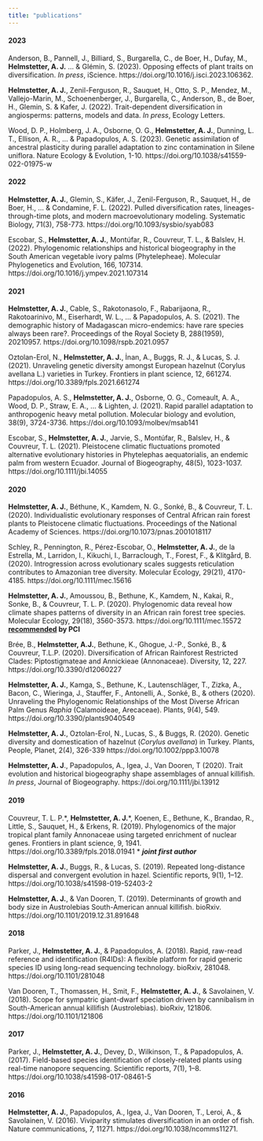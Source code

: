 ```yaml
---
title: "publications"
---
```


#### 2023

Anderson, B., Pannell, J., Billiard, S., Burgarella, C., de Boer, H., Dufay, M., __Helmstetter, A. J.__ ... & Glémin, S. (2023). Opposing effects of plant traits on diversification. *In press*, iScience. https://doi.org/10.1016/j.isci.2023.106362.

__Helmstetter, A. J.__, Zenil-Ferguson, R., Sauquet, H., Otto, S. P., Mendez, M., Vallejo-Marin, M., Schoenenberger, J., Burgarella, C., Anderson, B., de Boer, H., Glemin, S. & Kafer, J. (2022). Trait-dependent diversification in angiosperms: patterns, models and data. *In press*, Ecology Letters. 

Wood, D. P., Holmberg, J. A., Osborne, O. G., __Helmstetter, A. J.__, Dunning, L. T., Ellison, A. R., ... & Papadopulos, A. S. (2023). Genetic assimilation of ancestral plasticity during parallel adaptation to zinc contamination in Silene uniflora. Nature Ecology & Evolution, 1-10. https://doi.org/10.1038/s41559-022-01975-w

#### 2022

__Helmstetter, A. J.__, Glemin, S., Käfer, J., Zenil-Ferguson, R., Sauquet, H., de Boer, H., ... & Condamine, F. L. (2022). Pulled diversification rates, lineages-through-time plots, and modern macroevolutionary modeling. Systematic Biology, 71(3), 758-773. https://doi.org/10.1093/sysbio/syab083

Escobar, S., __Helmstetter, A. J.__, Montúfar, R., Couvreur, T. L., & Balslev, H. (2022). Phylogenomic relationships and historical biogeography in the South American vegetable ivory palms (Phytelepheae). Molecular Phylogenetics and Evolution, 166, 107314. https://doi.org/10.1016/j.ympev.2021.107314

#### 2021

__Helmstetter, A. J.__, Cable, S., Rakotonasolo, F., Rabarijaona, R., Rakotoarinivo, M., Eiserhardt, W. L., ... & Papadopulos, A. S. (2021). The demographic history of Madagascan micro-endemics: have rare species always been rare?. Proceedings of the Royal Society B, 288(1959), 20210957. https://doi.org/10.1098/rspb.2021.0957

Oztolan-Erol, N., __Helmstetter, A. J.__, İnan, A., Buggs, R. J., & Lucas, S. J. (2021). Unraveling genetic diversity amongst European hazelnut (Corylus avellana L.) varieties in Turkey. Frontiers in plant science, 12, 661274. https://doi.org/10.3389/fpls.2021.661274

Papadopulos, A. S., __Helmstetter, A. J.__, Osborne, O. G., Comeault, A. A., Wood, D. P., Straw, E. A., ... & Lighten, J. (2021). Rapid parallel adaptation to anthropogenic heavy metal pollution. Molecular biology and evolution, 38(9), 3724-3736. https://doi.org/10.1093/molbev/msab141

Escobar, S., __Helmstetter, A. J.__, Jarvie, S., Montúfar, R., Balslev, H., & Couvreur, T. L. (2021). Pleistocene climatic fluctuations promoted alternative evolutionary histories in Phytelephas aequatorialis, an endemic palm from western Ecuador. Journal of Biogeography, 48(5), 1023-1037.  https://doi.org/10.1111/jbi.14055

#### 2020

__Helmstetter, A. J.__, Béthune, K., Kamdem, N. G., Sonké, B., & Couvreur, T. L. (2020). Individualistic evolutionary responses of Central African rain forest plants to Pleistocene climatic fluctuations. Proceedings of the National Academy of Sciences. https://doi.org/10.1073/pnas.2001018117

Schley, R., Pennington, R., Pérez-Escobar, O., __Helmstetter, A. J.__, de la Estrella, M., Larridon, I., Kikuchi, I., Barraclough, T., Forest, F., & Klitgård, B. (2020). Introgression across evolutionary scales suggests reticulation contributes to Amazonian tree diversity. Molecular Ecology, 29(21), 4170-4185. https://doi.org/10.1111/mec.15616

__Helmstetter, A. J.__, Amoussou, B., Bethune, K., Kamdem, N., Kakai, R., Sonke, B., & Couvreur, T. L. P. (2020). Phylogenomic data reveal how climate shapes patterns of diversity in an African rain forest tree species. Molecular Ecology, 29(18), 3560-3573. https://doi.org/10.1111/mec.15572 **[recommended](10.24072/pci.evolbiol.100094) by PCI** 

Brée, B., __Helmstetter, A.J.__, Bethune, K., Ghogue, J.-P., Sonké, B., & Couvreur, T.L.P. (2020). Diversification of African Rainforest Restricted Clades: Piptostigmateae and Annickieae (Annonaceae). Diversity, 12, 227. https://doi.org/10.3390/d12060227 

__Helmstetter, A. J.__, Kamga, S., Bethune, K., Lautenschläger, T., Zizka, A., Bacon, C., Wieringa, J., Stauffer, F., Antonelli, A., Sonké, B., & others (2020). Unraveling the Phylogenomic Relationships of the Most Diverse African Palm Genus *Raphia* (Calamoideae, Arecaceae). Plants, 9(4), 549. https://doi.org/10.3390/plants9040549

__Helmstetter, A. J.__, Oztolan-Erol, N., Lucas, S., & Buggs, R. (2020). Genetic diversity and domestication of hazelnut (*Corylus avellana*) in Turkey. Plants, People, Planet, 2(4), 326-339 https://doi.org/10.1002/ppp3.10078

__Helmstetter, A. J__., Papadopulos, A., Igea, J., Van Dooren, T (2020). Trait evolution and historical biogeography shape assemblages of annual killifish. *In press*, Journal of Biogeography.  https://doi.org/10.1111/jbi.13912

#### 2019

Couvreur, T. L. P.\*, __Helmstetter, A. J.__\*, Koenen, E., Bethune, K., Brandao, R., Little, S., Sauquet, H., & Erkens, R. (2019). Phylogenomics of the major tropical plant family Annonaceae using targeted enrichment of nuclear genes. Frontiers in plant science, 9, 1941. https://doi.org/10.3389/fpls.2018.01941 \* __*joint first author*__

__Helmstetter, A. J.__, Buggs, R., & Lucas, S. (2019). Repeated long-distance dispersal and convergent evolution in hazel. Scientific reports, 9(1), 1–12. https://doi.org/10.1038/s41598-019-52403-2

__Helmstetter, A. J.__, & Van Dooren, T. (2019). Determinants of growth and body size in Austrolebias South-American annual killifish. bioRxiv. https://doi.org/10.1101/2019.12.31.891648

#### 2018

Parker, J., __Helmstetter, A. J.__, & Papadopulos, A. (2018). Rapid, raw-read reference and identification (R4IDs): A flexible platform for rapid generic species ID using long-read sequencing technology. bioRxiv, 281048. https://doi.org/10.1101/281048

Van Dooren, T., Thomassen, H., Smit, F., __Helmstetter, A. J.__, & Savolainen, V. (2018). Scope for sympatric giant-dwarf speciation driven by cannibalism in South-American annual killifish (Austrolebias). bioRxiv, 121806. https://doi.org/10.1101/121806

#### 2017

Parker, J., __Helmstetter, A. J.__, Devey, D., Wilkinson, T., & Papadopulos, A. (2017). Field-based species identification of closely-related plants using real-time nanopore sequencing. Scientific reports, 7(1), 1–8. https://doi.org/10.1038/s41598-017-08461-5

#### 2016

__Helmstetter, A. J.__, Papadopulos, A., Igea, J., Van Dooren, T., Leroi, A., & Savolainen, V. (2016). Viviparity stimulates diversification in an order of fish. Nature communications, 7, 11271. https://doi.org/10.1038/ncomms11271.
